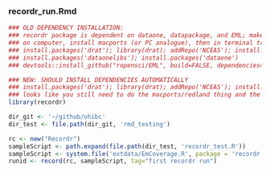### recordr_run.Rmd

``` r

### OLD DEPENDENCY INSTALLATION:
### recordr package is dependent on dataone, datapackage, and EML; make sure those are in place before installing recordr.  'datapackage' requires 'redland' package.  Why must this be such a pain?
### on computer, install macports (or PC analogue), then in terminal try 'sudo port install redland', then in R, install.packages('redland')
### install.packages('drat'); library(drat); addRepo('NCEAS'); install.packages('datapackage'); library(datapackage)
### install.packages('dataonelibs'); install.packages('dataone')
### devtools::install_github("ropensci/EML", build=FALSE, dependencies=c("DEPENDS", "IMPORTS"))

### NEW: SHOULD INSTALL DEPENDENCIES AUTOMATICALLY
### install.packages('drat'); library(drat); addRepo('NCEAS'); install.packages('recordr')
### looks like you still need to do the macports/redland thing and the EML install...
library(recordr) 

```

``` r
dir_git <- '~/github/ohibc'
dir_test <- file.path(dir_git, 'rmd_testing')

rc <- new("Recordr")
sampleScript <- path.expand(file.path(dir_test, 'recordr_test.R'))
sampleScript <- system.file('extdata/EmCoverage.R', package = 'recordr')
runid <- record(rc, sampleScript, tag="first recordr run")
```


